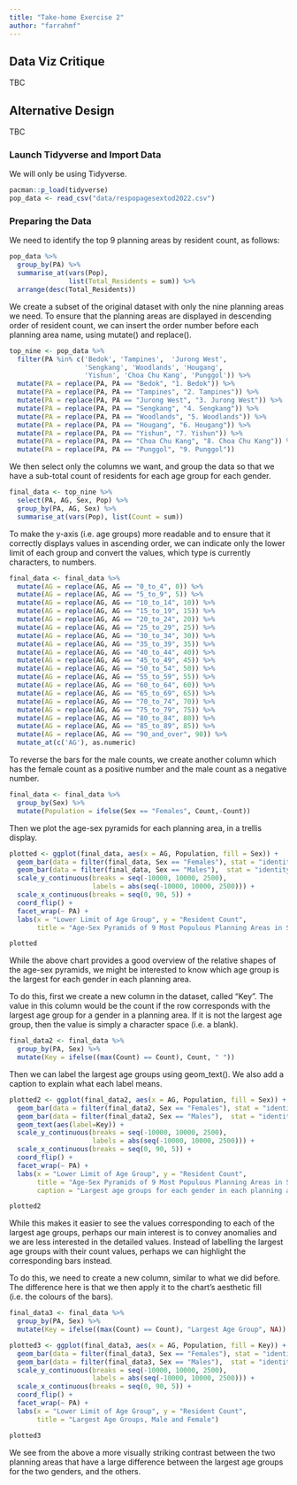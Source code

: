 ```yaml
---
title: "Take-home Exercise 2"
author: "farrahmf"
---
```


## **Data Viz Critique**

TBC

## **Alternative Design**

TBC

### Launch Tidyverse and Import Data

We will only be using Tidyverse.

```r
pacman::p_load(tidyverse)
pop_data <- read_csv("data/respopagesextod2022.csv")
```

### Preparing the Data

We need to identify the top 9 planning areas by resident count, as follows:

```r
pop_data %>%										
  group_by(PA) %>%						
  summarise_at(vars(Pop),				
               list(Total_Residents = sum)) %>%
  arrange(desc(Total_Residents)) 
```

We create a subset of the original dataset with only the nine planning areas we need. To ensure that the planning areas are displayed in descending order of resident count, we can insert the order number before each planning area name, using mutate() and replace().

```r
top_nine <- pop_data %>%
  filter(PA %in% c('Bedok', 'Tampines',  'Jurong West',
                   'Sengkang', 'Woodlands', 'Hougang',
                   'Yishun', 'Choa Chu Kang', 'Punggol')) %>%
  mutate(PA = replace(PA, PA == "Bedok", "1. Bedok")) %>%
  mutate(PA = replace(PA, PA == "Tampines", "2. Tampines")) %>%
  mutate(PA = replace(PA, PA == "Jurong West", "3. Jurong West")) %>%
  mutate(PA = replace(PA, PA == "Sengkang", "4. Sengkang")) %>%
  mutate(PA = replace(PA, PA == "Woodlands", "5. Woodlands")) %>%
  mutate(PA = replace(PA, PA == "Hougang", "6. Hougang")) %>%
  mutate(PA = replace(PA, PA == "Yishun", "7. Yishun")) %>%
  mutate(PA = replace(PA, PA == "Choa Chu Kang", "8. Choa Chu Kang")) %>%
  mutate(PA = replace(PA, PA == "Punggol", "9. Punggol")) 
```

We then select only the columns we want, and group the data so that we have a sub-total count of residents for each age group for each gender.

```r
final_data <- top_nine %>%  
  select(PA, AG, Sex, Pop) %>%
  group_by(PA, AG, Sex) %>%
  summarise_at(vars(Pop), list(Count = sum))
```

To make the y-axis (i.e. age groups) more readable and to ensure that it correctly displays values in ascending order, we can indicate only the lower limit of each group and convert the values, which type is currently characters, to numbers.

```r
final_data <- final_data %>%
  mutate(AG = replace(AG, AG == "0_to_4", 0)) %>%
  mutate(AG = replace(AG, AG == "5_to_9", 5)) %>%
  mutate(AG = replace(AG, AG == "10_to_14", 10)) %>%
  mutate(AG = replace(AG, AG == "15_to_19", 15)) %>%
  mutate(AG = replace(AG, AG == "20_to_24", 20)) %>%
  mutate(AG = replace(AG, AG == "25_to_29", 25)) %>%
  mutate(AG = replace(AG, AG == "30_to_34", 30)) %>%
  mutate(AG = replace(AG, AG == "35_to_39", 35)) %>%
  mutate(AG = replace(AG, AG == "40_to_44", 40)) %>%
  mutate(AG = replace(AG, AG == "45_to_49", 45)) %>%
  mutate(AG = replace(AG, AG == "50_to_54", 50)) %>%
  mutate(AG = replace(AG, AG == "55_to_59", 55)) %>%
  mutate(AG = replace(AG, AG == "60_to_64", 60)) %>%
  mutate(AG = replace(AG, AG == "65_to_69", 65)) %>%
  mutate(AG = replace(AG, AG == "70_to_74", 70)) %>%
  mutate(AG = replace(AG, AG == "75_to_79", 75)) %>%
  mutate(AG = replace(AG, AG == "80_to_84", 80)) %>%
  mutate(AG = replace(AG, AG == "85_to_89", 85)) %>%
  mutate(AG = replace(AG, AG == "90_and_over", 90)) %>%
  mutate_at(c('AG'), as.numeric)
```

To reverse the bars for the male counts, we create another column which has the female count as a positive number and the male count as a negative number.

```r
final_data <- final_data %>%
  group_by(Sex) %>% 
  mutate(Population = ifelse(Sex == "Females", Count,-Count))
```

Then we plot the age-sex pyramids for each planning area, in a trellis display.

```r
plotted <- ggplot(final_data, aes(x = AG, Population, fill = Sex)) + 
  geom_bar(data = filter(final_data, Sex == "Females"), stat = "identity") + 
  geom_bar(data = filter(final_data, Sex == "Males"),  stat = "identity") + 
  scale_y_continuous(breaks = seq(-10000, 10000, 2500), 
                     labels = abs(seq(-10000, 10000, 2500))) +
  scale_x_continuous(breaks = seq(0, 90, 5)) +
  coord_flip() +
  facet_wrap(~ PA) +
  labs(x = "Lower Limit of Age Group", y = "Resident Count",
       title = "Age-Sex Pyramids of 9 Most Populous Planning Areas in Singapore (June 2022)") 

plotted
```

While the above chart provides a good overview of the relative shapes of the age-sex pyramids, we might be interested to know which age group is the largest for each gender in each planning area.

To do this, first we create a new column in the dataset, called "Key". The value in this column would be the count if the row corresponds with the largest age group for a gender in a planning area. If it is not the largest age group, then the value is simply a character space (i.e. a blank).

```r
final_data2 <- final_data %>%
  group_by(PA, Sex) %>% 
  mutate(Key = ifelse((max(Count) == Count), Count, " "))
```

Then we can label the largest age groups using geom_text(). We also add a caption to explain what each label means.

```r
plotted2 <- ggplot(final_data2, aes(x = AG, Population, fill = Sex)) + 
  geom_bar(data = filter(final_data2, Sex == "Females"), stat = "identity") + 
  geom_bar(data = filter(final_data2, Sex == "Males"),  stat = "identity") + 
  geom_text(aes(label=Key)) +
  scale_y_continuous(breaks = seq(-10000, 10000, 2500), 
                     labels = abs(seq(-10000, 10000, 2500))) +
  scale_x_continuous(breaks = seq(0, 90, 5)) +
  coord_flip() +
  facet_wrap(~ PA) +
  labs(x = "Lower Limit of Age Group", y = "Resident Count",
       title = "Age-Sex Pyramids of 9 Most Populous Planning Areas in Singapore (June 2022)", 
       caption = "Largest age groups for each gender in each planning area, are indicated with their count.")

plotted2
```

While this makes it easier to see the values corresponding to each of the largest age groups, perhaps our main interest is to convey anomalies and we are less interested in the detailed values. Instead of labelling the largest age groups with their count values, perhaps we can highlight the corresponding bars instead.

To do this, we need to create a new column, similar to what we did before. The difference here is that we then apply it to the chart's aesthetic fill (i.e. the colours of the bars).

```r
final_data3 <- final_data %>%
  group_by(PA, Sex) %>% 
  mutate(Key = ifelse((max(Count) == Count), "Largest Age Group", NA))

plotted3 <- ggplot(final_data3, aes(x = AG, Population, fill = Key)) + 
  geom_bar(data = filter(final_data3, Sex == "Females"), stat = "identity") + 
  geom_bar(data = filter(final_data3, Sex == "Males"),  stat = "identity") + 
  scale_y_continuous(breaks = seq(-10000, 10000, 2500), 
                     labels = abs(seq(-10000, 10000, 2500))) +
  scale_x_continuous(breaks = seq(0, 90, 5)) +
  coord_flip() +
  facet_wrap(~ PA) +
  labs(x = "Lower Limit of Age Group", y = "Resident Count",
       title = "Largest Age Groups, Male and Female")

plotted3
```

We see from the above a more visually striking contrast between the two planning areas that have a large difference between the largest age groups for the two genders, and the others.

